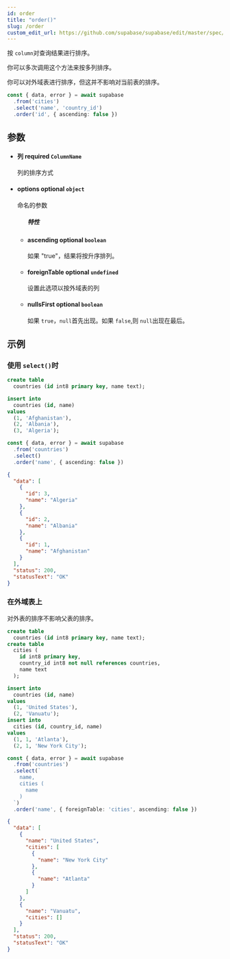 ```yaml
---
id: order
title: "order()"
slug: /order
custom_edit_url: https://github.com/supabase/supabase/edit/master/spec/supabase_js_v2.yml
---
```


按 `column`对查询结果进行排序。

你可以多次调用这个方法来按多列排序。

你可以对外域表进行排序，但这并不影响对当前表的排序。

```ts
const { data, error } = await supabase
  .from('cities')
  .select('name', 'country_id')
  .order('id', { ascending: false })
```


## 参数


<ul className="method-list-group">
  
<li className="method-list-item">
  <h4 className="method-list-item-label">
    <span className="method-list-item-label-name">
      列
    </span>
    <span className="method-list-item-label-badge required">
      required
    </span>
    <span className="method-list-item-validation">
      <code>ColumnName</code>
    </span>
  </h4>
  <div class="method-list-item-description">

列的排序方式

  </div>
  
</li>


<li className="method-list-item">
  <h4 className="method-list-item-label">
    <span className="method-list-item-label-name">
      options
    </span>
    <span className="method-list-item-label-badge false">
      optional
    </span>
    <span className="method-list-item-validation">
      <code>object</code>
    </span>
  </h4>
  <div class="method-list-item-description">

命名的参数

  </div>
  
<ul className="method-list-group">
  <h5 class="method-list-title method-list-title-isChild expanded">特性</h5>

<li className="method-list-item">
  <h4 className="method-list-item-label">
    <span className="method-list-item-label-name">
      ascending
    </span>
    <span className="method-list-item-label-badge false">
      optional
    </span>
    <span className="method-list-item-validation">
      <code>boolean</code>
    </span>
  </h4>
  <div class="method-list-item-description">

如果 "true"，结果将按升序排列。

  </div>
  
</li>


<li className="method-list-item">
  <h4 className="method-list-item-label">
    <span className="method-list-item-label-name">
      foreignTable
    </span>
    <span className="method-list-item-label-badge false">
      optional
    </span>
    <span className="method-list-item-validation">
      <code>undefined</code>
    </span>
  </h4>
  <div class="method-list-item-description">

设置此选项以按外域表的列

  </div>
  
</li>


<li className="method-list-item">
  <h4 className="method-list-item-label">
    <span className="method-list-item-label-name">
      nullsFirst
    </span>
    <span className="method-list-item-label-badge false">
      optional
    </span>
    <span className="method-list-item-validation">
      <code>boolean</code>
    </span>
  </h4>
  <div class="method-list-item-description">

如果 `true`，`null`首先出现。如果 `false`,则 `null`出现在最后。

  </div>
  
</li>

</ul>

</li>

</ul>














## 示例

### 使用 `select()`时

<Tabs scrollable size="small" type="underlined" defaultActiveId="schema">
<TabPanel id="schema" label="Schema">

  ```sql
  create table
    countries (id int8 primary key, name text);

  insert into
    countries (id, name)
  values
    (1, 'Afghanistan'),
    (2, 'Albania'),
    (3, 'Algeria');
  ```

</TabPanel>
<TabPanel id="js" label="JavaScript">

  ```ts
  const { data, error } = await supabase
    .from('countries')
    .select()
    .order('name', { ascending: false })
  ```

</TabPanel>
<TabPanel id="result" label="Result">

  ```json
  {
    "data": [
      {
        "id": 3,
        "name": "Algeria"
      },
      {
        "id": 2,
        "name": "Albania"
      },
      {
        "id": 1,
        "name": "Afghanistan"
      }
    ],
    "status": 200,
    "statusText": "OK"
  }
  ```

</TabPanel>
</Tabs>

### 在外域表上

对外表的排序不影响父表的排序。

<Tabs scrollable size="small" type="underlined" defaultActiveId="schema">
<TabPanel id="schema" label="Schema">

  ```sql
  create table
    countries (id int8 primary key, name text);
  create table
    cities (
      id int8 primary key,
      country_id int8 not null references countries,
      name text
    );

  insert into
    countries (id, name)
  values
    (1, 'United States'),
    (2, 'Vanuatu');
  insert into
    cities (id, country_id, name)
  values
    (1, 1, 'Atlanta'),
    (2, 1, 'New York City');
  ```

</TabPanel>
<TabPanel id="js" label="JavaScript">

  ```ts
  const { data, error } = await supabase
    .from('countries')
    .select(`
      name,
      cities (
        name
      )
    `)
    .order('name', { foreignTable: 'cities', ascending: false })
  ```

</TabPanel>
<TabPanel id="result" label="Result">

  ```json
  {
    "data": [
      {
        "name": "United States",
        "cities": [
          {
            "name": "New York City"
          },
          {
            "name": "Atlanta"
          }
        ]
      },
      {
        "name": "Vanuatu",
        "cities": []
      }
    ],
    "status": 200,
    "statusText": "OK"
  }
  ```

</TabPanel>
</Tabs>